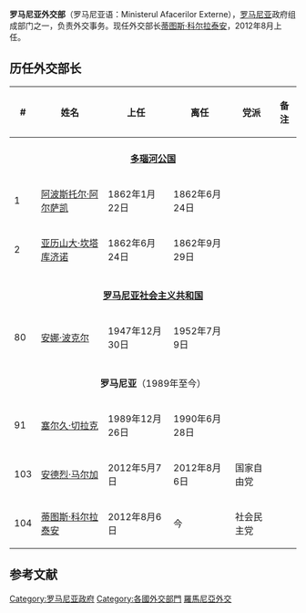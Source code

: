 '''罗马尼亚外交部'''（罗马尼亚语：Ministerul Afacerilor Externe），[[罗马尼亚|罗马尼亚]]政府组成部门之一，负责外交事务。现任外交部长[[蒂图斯·科尔拉泰安|蒂图斯·科尔拉泰安]]，2012年8月上任。

== 历任外交部长 ==

{| class="wikitable"
! colspan=1 | #
! colspan=1 | 姓名
! colspan=1 | 上任
! colspan=1 | 离任
! colspan=1 | 党派
! colspan=1 | 备注
|-
|- align=left
| align=center colspan=9|'''[[多瑙河公国|多瑙河公国]]'''
|-
|1
|[[阿波斯托尔·阿尔萨凯|阿波斯托尔·阿尔萨凯]]
| 1862年1月22日
| 1862年6月24日
|
|
|-
|2
|[[亚历山大·坎塔库济诺|亚历山大·坎塔库济诺]]
| 1862年6月24日
| 1862年9月29日
|
|
|-
|- align=left
| align=center colspan=9|'''[[罗马尼亚社会主义共和国|罗马尼亚社会主义共和国]]'''
|-
|80
|[[安娜·波克尔|安娜·波克尔]]
| 1947年12月30日
| 1952年7月9日
|
|
|-
|- align=left
| align=center colspan=9|'''罗马尼亚'''（1989年至今）
|-
|91
|[[塞尔久·切拉克|塞尔久·切拉克]]
| 1989年12月26日
| 1990年6月28日
|
|
|-
| 103
| [[安德烈·马尔加|安德烈·马尔加]]
| 2012年5月7日
| 2012年8月6日
| 国家自由党
| 
|-
| 104
| [[蒂图斯·科尔拉泰安|蒂图斯·科尔拉泰安]]
| 2012年8月6日
| 今
| 社会民主党
|
|}

==参考文献==
{{reflist}}
{{歐洲題目|外交部}}
[[Category:罗马尼亚政府|Category:罗马尼亚政府]]
[[Category:各國外交部門|Category:各國外交部門]]
[[Category:羅馬尼亞外交|]]